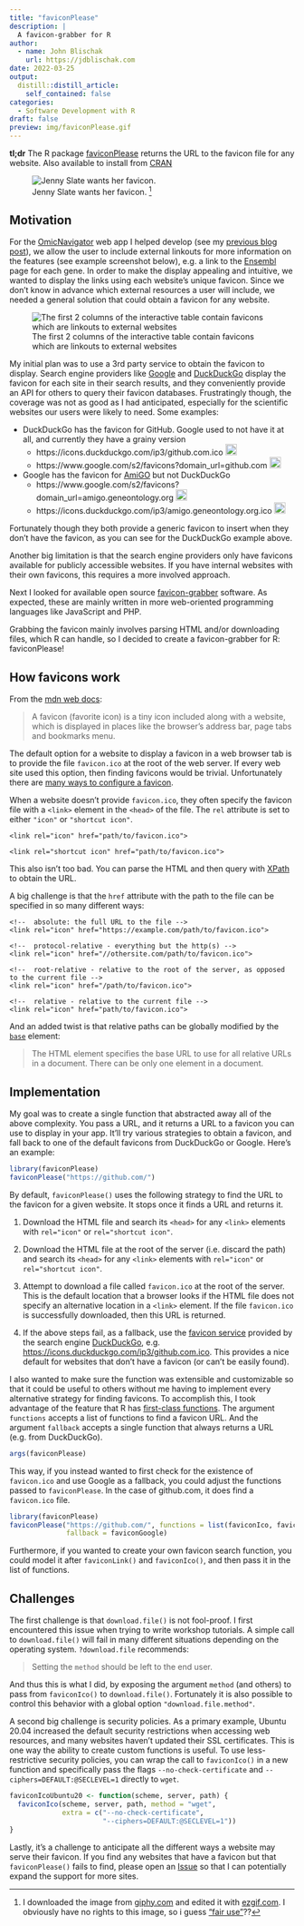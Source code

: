 ```yaml
---
title: "faviconPlease"
description: |
  A favicon-grabber for R
author:
  - name: John Blischak
    url: https://jdblischak.com
date: 2022-03-25
output:
  distill::distill_article:
    self_contained: false
categories:
  - Software Development with R
draft: false
preview: img/faviconPlease.gif
---
```


**tl;dr** The R package [faviconPlease][] returns the URL to the favicon file
for any website. Also available to install from [CRAN][]

[cran]: https://cran.r-project.org/package=faviconPlease
[faviconPlease]: https://github.com/jdblischak/faviconPlease

![Jenny Slate wants her favicon.
^[I downloaded the image from [giphy.com](https://giphy.com/gifs/cinemagraph-money-please-kGi8FPpIvv6vK)
and edited it with [ezgif.com](https://ezgif.com/).
I obviously have no rights to this image, so i guess
["fair use"](https://www.forbes.com/sites/propointgraphics/2016/04/30/animated-gifs-and-fair-use-what-is-and-isnt-legal-according-to-copyright-law/?sh=698464d2371b)??]](img/faviconPlease.gif)

## Motivation

For the [OmicNavigator][] web app I helped develop (see my [previous blog
post][omicnavigator-post]), we allow the user to include external linkouts for
more information on the features (see example screenshot below), e.g.
a link to the [Ensembl][] page for each gene. In order to make the display
appealing and intuitive, we wanted to display the links using each website's
unique favicon. Since we don't know in advance which external resources a user
will include, we needed a general solution that could obtain a favicon for any
website.

[OmicNavigator]: https://github.com/abbvie-external/OmicNavigator
[omicnavigator-post]: ../omicnavigator/
[Ensembl]: https://www.ensembl.org/


![The first 2 columns of the interactive table contain favicons which are linkouts to external websites](../omicnavigator/img/differential-expression.png)

My initial plan was to use a 3rd party service to obtain the favicon to display.
Search engine providers like [Google][] and [DuckDuckGo][] display the
favicon for each site in their search results, and they conveniently provide an
API for others to query their favicon databases. Frustratingly though, the
coverage was not as good as I had anticipated, especially for the scientific
websites our users were likely to need. Some examples:

[Google]: https://www.google.com/
[DuckDuckGo]: https://duckduckgo.com/

* DuckDuckGo has the favicon for GitHub. Google used to not have it at all, and
  currently they have a grainy version
    * https://icons.duckduckgo.com/ip3/github.com.ico
    <img
      src="https://icons.duckduckgo.com/ip3/github.com.ico"
      alt="GitHub's favicon from DuckDuckGo"
      height="20px"
    />
    * https://www.google.com/s2/favicons?domain_url=github.com
    <img
      src="https://www.google.com/s2/favicons?domain_url=github.com"
      alt="GitHub's favicon from Google"
      height="20px"
    />

* Google has the favicon for [AmiGO][amigo] but not DuckDuckGo
    * https://www.google.com/s2/favicons?domain_url=amigo.geneontology.org
    <img
      src="https://www.google.com/s2/favicons?domain_url=geneontology.org"
      alt="AmiGO's favicon from Google"
      height="20px"
    />
    * https://icons.duckduckgo.com/ip3/amigo.geneontology.org.ico
        <img
      src="https://icons.duckduckgo.com/ip3/amigo.geneontology.org.ico"
      alt="GitHub's favicon from DuckDuckGo"
      height="20px"
    />

[amigo]: http://amigo.geneontology.org/

Fortunately though they both provide a generic favicon to insert when they don't
have the favicon, as you can see for the DuckDuckGo example above.

Another big limitation is that the search engine providers only have favicons
available for publicly accessible websites. If you have internal websites with
their own favicons, this requires a more involved approach.

Next I looked for available open source [favicon-grabber][] software. As
expected, these are mainly written in more web-oriented programming languages
like JavaScript and PHP.

[favicon-grabber]: https://github.com/topics/favicon-grabber

Grabbing the favicon mainly involves parsing HTML and/or downloading files,
which R can handle, so I decided to create a favicon-grabber for R:
faviconPlease!

## How favicons work

From the [mdn web docs][mdn]:

> A favicon (favorite icon) is a tiny icon included along with a website, which
> is displayed in places like the browser's address bar, page tabs and bookmarks
> menu.

[mdn]: https://developer.mozilla.org/en-US/docs/Glossary/Favicon

The default option for a website to display a favicon in a web browser tab is to
provide the file `favicon.ico` at the root of the web server. If every web
site used this option, then finding favicons would be trivial. Unfortunately
there are [many ways to configure a favicon][favicon-configure].

[favicon-configure]: https://en.wikipedia.org/wiki/Favicon#How_to_use

When a website doesn't provide `favicon.ico`, they often specify the
favicon file with a `<link>` element in the `<head>` of the file. The `rel`
attribute is set to either `"icon"` or `"shortcut icon"`.

```
<link rel="icon" href="path/to/favicon.ico">

<link rel="shortcut icon" href="path/to/favicon.ico">
```

This also isn't too bad. You can parse the HTML and then query with [XPath][]
to obtain the URL.

[Xpath]: https://en.wikipedia.org/wiki/XPath

A big challenge is that the `href` attribute with the path to the file can be
specified in so many different ways:

```
<!--  absolute: the full URL to the file -->
<link rel="icon" href="https://example.com/path/to/favicon.ico">

<!--  protocol-relative - everything but the http(s) -->
<link rel="icon" href="//othersite.com/path/to/favicon.ico">

<!--  root-relative - relative to the root of the server, as opposed to the current file -->
<link rel="icon" href="/path/to/favicon.ico">

<!--  relative - relative to the current file -->
<link rel="icon" href="path/to/favicon.ico">
```

And an added twist is that relative paths can be globally modified by the
[`base`][base] element:

[base]: https://developer.mozilla.org/en-US/docs/Web/HTML/Element/base

> The <base> HTML element specifies the base URL to use for all relative URLs in
> a document. There can be only one <base> element in a document.

## Implementation

My goal was to create a single function that abstracted away all of the above
complexity. You pass a URL, and it returns a URL to a favicon you can use to
display in your app. It'll try various strategies to obtain a favicon, and fall
back to one of the default favicons from DuckDuckGo or Google. Here's an
example:

```r
library(faviconPlease)
faviconPlease("https://github.com/")
```

By default, `faviconPlease()` uses the following strategy to find the URL to the
favicon for a given website. It stops once it finds a URL and returns it.

1. Download the HTML file and search its `<head>` for any `<link>` elements with
   `rel="icon"` or `rel="shortcut icon"`.

2. Download the HTML file at the root of the server (i.e. discard the path) and
   search its `<head>` for any `<link>` elements with `rel="icon"` or
   `rel="shortcut icon"`.

3. Attempt to download a file called `favicon.ico` at the root of the server.
   This is the default location that a browser looks if the HTML file does not
   specify an alternative location in a `<link>` element. If the file `favicon.ico`
   is successfully downloaded, then this URL is returned.

4. If the above steps fail, as a fallback, use the
   [favicon service](https://help.duckduckgo.com/privacy/favicons/)
   provided by the search engine [DuckDuckGo][], e.g.
   <https://icons.duckduckgo.com/ip3/github.com.ico>. This provides a nice
   default for websites that don’t have a favicon (or can’t be easily found).

I also wanted to make sure the function was extensible and customizable so that
it could be useful to others without me having to implement every alternative
strategy for finding favicons. To accomplish this, I took advantage of the
feature that R has [first-class functions][first-class]. The argument `functions`
accepts a list of functions to find a favicon URL. And the argument `fallback`
accepts a single function that always returns a URL (e.g. from DuckDuckGo).

[first-class]: https://en.wikipedia.org/wiki/First-class_function

```r
args(faviconPlease)
```

This way, if you instead wanted to first check for the existence of
`favicon.ico` and use Google as a fallback, you could adjust the functions passed
to `faviconPlease`. In the case of github.com, it does find a `favicon.ico`
file.

```r
library(faviconPlease)
faviconPlease("https://github.com/", functions = list(faviconIco, faviconLink),
              fallback = faviconGoogle)
```

Furthermore, if you wanted to create your own favicon search function, you could
model it after `faviconLink()` and `faviconIco()`, and then pass it in the list
of functions.

## Challenges

The first challenge is that `download.file()` is not fool-proof. I first
encountered this issue when trying to write workshop tutorials. A simple call to
`download.file()` will fail in many different situations depending on the
operating system. `?download.file` recommends:

> Setting the `method` should be left to the end user.

And thus this is what I did, by exposing the argument `method` (and others) to
pass from `faviconIco()` to `download.file()`. Fortunately it is also possible
to control this behavior with a global option `"download.file.method"`.

A second big challenge is security policies. As a primary example, Ubuntu 20.04
increased the default security restrictions when accessing web resources, and
many websites haven't updated their SSL certificates. This is one way the
ability to create custom functions is useful. To use less-restrictive security
policies, you can wrap the call to `faviconIco()` in a new function and
specifically pass the flags `--no-check-certificate` and
`--ciphers=DEFAULT:@SECLEVEL=1` directly to `wget`.

```r
faviconIcoUbuntu20 <- function(scheme, server, path) {
  faviconIco(scheme, server, path, method = "wget",
             extra = c("--no-check-certificate",
                       "--ciphers=DEFAULT:@SECLEVEL=1"))
}
```

Lastly, it's a challenge to anticipate all the different ways a website may
serve their favicon. If you find any websites that have a favicon but that
`faviconPlease()` fails to find, please open an [Issue][issue] so that I can
potentially expand the support for more sites.

[issue]: https://github.com/jdblischak/faviconPlease/issues/new
